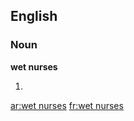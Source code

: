 ==English==

===Noun===
'''wet nurses'''

# {{plural of|wet nurse}}

[[ar:wet nurses]]
[[fr:wet nurses]]